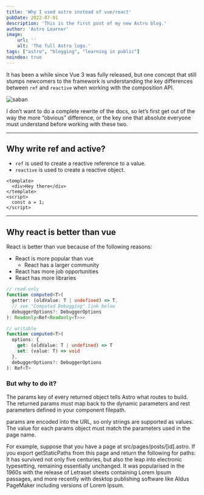 ```yaml
---
title: 'Why I used astro instead of vue/react'
pubDate: 2022-07-01
description: 'This is the first post of my new Astro blog.'
author: 'Astro Learner'
image:
    url: ''
    alt: 'The full Astro logo.'
tags: ["astro", "blogging", "learning in public"]
noindex: true
---
```


It has been a while since Vue 3 was fully released, but one concept that still stumps newcomers to the framework is understanding the key differences between `ref` and `reactive` when working with the composition API.

<Image src="https://zerodha.tech/static/images/bnf-veto-rejection.png" inferSize alt="saban" class="my-4" />


I don’t want to do a complete rewrite of the docs, so let’s first get out of the way the more “obvious” difference, or the key one that absolute everyone must understand before working with these two.

<hr class="my-5" />

## Why write ref and active?

 - `ref` is used to create a reactive reference to a value.
 - `reactive` is used to create a reactive object. 

```vue title='/src/components/HelloWorld.vue'
<template>
  <div>Hey there</div>
</template>
<script>
  const a = 1;
</script>
```

<hr class="my-5" />


## Why react is better than vue

React is better than vue because of the following reasons:
- React is more popular than vue
  - React has a larger community
- React has more job opportunities
- React has more libraries

```ts title="/some.ts"
// read-only
function computed<T>(
  getter: (oldValue: T | undefined) => T,
  // see "Computed Debugging" link below
  debuggerOptions?: DebuggerOptions
): Readonly<Ref<Readonly<T>>>

// writable
function computed<T>(
  options: {
    get: (oldValue: T | undefined) => T
    set: (value: T) => void
  },
  debuggerOptions?: DebuggerOptions
): Ref<T>
```

### But why to do it?

The params key of every returned object tells Astro what routes to build. The returned params must map back to the dynamic parameters and rest parameters defined in your component filepath.

params are encoded into the URL, so only strings are supported as values. The value for each params object must match the parameters used in the page name.

For example, suppose that you have a page at src/pages/posts/[id].astro. If you export getStaticPaths from this page and return the following for paths:
It has survived not only five centuries, but also the leap into electronic typesetting, remaining essentially unchanged. It was popularised in the 1960s with the release of Letraset sheets containing Lorem Ipsum passages, and more recently with desktop publishing software like Aldus PageMaker including versions of Lorem Ipsum.